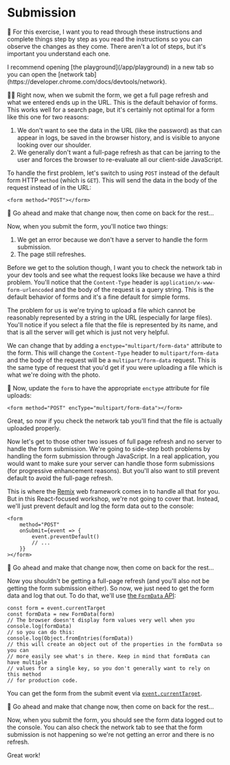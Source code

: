 # Submission

🐨 For this exercise, I want you to read through these instructions and complete
things step by step as you read the instructions so you can observe the changes
as they come. There aren't a lot of steps, but it's important you understand
each one.

<callout-info>
	I recommend opening [the playground](/app/playground) in a new tab so you can
	open the [network tab](https://developer.chrome.com/docs/devtools/network).
</callout-info>

👨‍💼 Right now, when we submit the form, we get a full page refresh and what we
entered ends up in the URL. This is the default behavior of forms. This works
well for a search page, but it's certainly not optimal for a form like this one
for two reasons:

1. We don't want to see the data in the URL (like the password) as that can
   appear in logs, be saved in the browser history, and is visible to anyone
   looking over our shoulder.
2. We generally don't want a full-page refresh as that can be jarring to the
   user and forces the browser to re-evaluate all our client-side JavaScript.

To handle the first problem, let's switch to using `POST` instead of the default
form HTTP `method` (which is `GET`). This will send the data in the body of the
request instead of in the URL:

```tsx
<form method="POST"></form>
```

🐨 Go ahead and make that change now, then come on back for the rest...

Now, when you submit the form, you'll notice two things:

1. We get an error because we don't have a server to handle the form submission.
2. The page still refreshes.

Before we get to the solution though, I want you to check the network tab in
your dev tools and see what the request looks like because we have a third
problem. You'll notice that the `Content-Type` header is
`application/x-www-form-urlencoded` and the body of the request is a query
string. This is the default behavior of forms and it's a fine default for simple
forms.

The problem for us is we're trying to upload a file which cannot be reasonably
represented by a string in the URL (especially for large files). You'll notice
if you select a file that the file is represented by its name, and that is all
the server will get which is just not very helpful.

We can change that by adding a `enctype="multipart/form-data"` attribute to the
form. This will change the `Content-Type` header to `multipart/form-data` and
the body of the request will be a `multipart/form-data` request. This is the
same type of request that you'd get if you were uploading a file which is what
we're doing with the photo.

🐨 Now, update the `form` to have the appropriate `enctype` attribute for file
uploads:

```tsx
<form method="POST" encType="multipart/form-data"></form>
```

Great, so now if you check the network tab you'll find that the file is
actually uploaded properly.

Now let's get to those other two issues of full page refresh and no server to
handle the form submission. We're going to side-step both problems by handling
the form submission through JavaScript. In a real application, you would want to
make sure your server can handle those form submissions (for progressive
enhancement reasons). But you'll also want to still prevent default to avoid the
full-page refresh.

This is where the [Remix](https://remix.run) web framework comes in to handle
all that for you. But in this React-focused workshop, we're not going to cover
that. Instead, we'll just prevent default and log the form data out to the
console:

```tsx
<form
	method="POST"
	onSubmit={event => {
		event.preventDefault()
		// ...
	}}
></form>
```

🐨 Go ahead and make that change now, then come on back for the rest...

Now you shouldn't be getting a full-page refresh (and you'll also not be getting
the form submission either). So now, we just need to get the form data and log
that out. To do that, we'll use
[the `FormData` API](https://developer.mozilla.org/en-US/docs/Web/API/FormData):

```tsx
const form = event.currentTarget
const formData = new FormData(form)
// The browser doesn't display form values very well when you console.log(formData)
// so you can do this:
console.log(Object.fromEntries(formData))
// this will create an object out of the properties in the formData so you can
// more easily see what's in there. Keep in mind that formData can have multiple
// values for a single key, so you don't generally want to rely on this method
// for production code.
```

You can get the form from the submit event via
[`event.currentTarget`](https://developer.mozilla.org/en-US/docs/Web/API/Event/currentTarget).

🐨 Go ahead and make that change now, then come on back for the rest...

Now, when you submit the form, you should see the form data logged out to the
console. You can also check the network tab to see that the form submission is
not happening so we're not getting an error and there is no refresh.

Great work!
